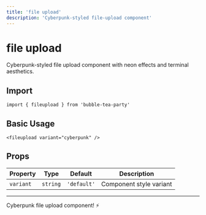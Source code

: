 ```yaml
---
title: 'file upload'
description: 'Cyberpunk-styled file-upload component'
---
```


# file upload

Cyberpunk-styled file upload component with neon effects and terminal aesthetics.

## Import

```svelte
import { fileupload } from 'bubble-tea-party'
```

## Basic Usage

```svelte
<fileupload variant="cyberpunk" />
```

## Props

| Property | Type | Default | Description |
|----------|------|---------|-------------|
| `variant` | `string` | `'default'` | Component style variant |

---

Cyberpunk file upload component! ⚡
